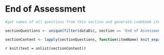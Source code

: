 # End of Assessment {#end_section}

```r

#get names of all questions from this section and generate codebook item objects for each

sectionQuestions <- unique(filter(dataDic, section == 'End of Assessment')$`Variable / Field Name`)

sectionContent <- lapply(sectionQuestions, function(itemName) knit_expand(file = 'templates/itemTemplate.Rmd'))

```


`r knit(text = unlist(sectionContent))`
